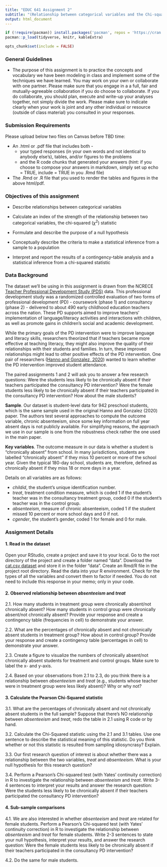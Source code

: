 ```yaml
---
title: "EDUC 641 Assignment 2"
subtitle: "(Relationship between categorical variables and the Chi-squared statistic)"
output: html_document
---
```

```R
if (!require(pacman)) install.packages('pacman', repos = 'https://cran.rstudio.com')
pacman::p_load(tidyverse, knitr, kableExtra)

opts_chunk$set(include = FALSE)
```

### General Guidelines

* The purpose of this assignment is to practice the concepts and vocabulary we have been modeling in class and implement some of the techniques we have learned. You may work on your own or collaborate with one partner. Please make sure that you engage in a a full, fair and mutually-agreeable collaboration if you do choose to collaborate. If you do collaborate, you should plan, execute and write-up your analyses together, not simply divide the work. Please make sure to indicate clearly when your work is joint and any other individual or resource (outside of class material) you consulted in your responses.


### Submission Requirements

Please upload below two files on Canvas before TBD time:  

 * An .html or .pdf file that includes both - 
   + your typed responses (in your own words and not identical to anybody else's), tables, and/or figures to the problems  
   + and the R code chunks that generated your answers (hint: if you choose to compose your answers in markdown, simply set up echo = TRUE, include = TRUE in you .Rmd file)  
   
 * The .Rmd or .R file that you used to render the tables and figures in the above html/pdf. 

### Objectives of this assignment

 * Describe relationships between categorical variables
 
 * Calculate an index of the strength of the relationship between two categorical variables, the chi-squared ($\chi^2$) statistic
 
 * Formulate and describe the purpose of a null hypothesis
 
 * Conceptually describe the criteria to make a statistical inference from a sample to a population
 
 * Interpret and report the results of a contingency-table analysis and a statistical inference from a chi-squared statistic

### Data Background

The dataset we'll be using in this assignment is drawn from the NCRECE [Teacher Professional Development Study (PDS)](https://www.icpsr.umich.edu/web/ICPSR/studies/34848) data. This professional development study was a randomized controlled evaluation of two forms of professional development (PD) - coursework (phase 1) and consultancy (phase 2) - delivered to about 490 early childhood education teachers across the nation. These PD supports aimed to improve teachers' implementation of language/literacy activities and interactions with children, as well as promote gains in children's social and academic development. 

While the primary goals of the PD intervention were to improve language and literacy skills, researchers theorized that if teachers became more effective at teaching literacy, they might also improve the quality of their relationships with their students and families. In turn, these improved relationships might lead to other positive effects of the PD intervention. One pair of researchers ([Hanno and Gonzalez, 2020](https://doi.org/10.1080/19345747.2019.1634170)) wanted to learn whether the PD intervention improved student attendance. 

The paired assignments 1 and 2 will ask you to answer a few research questions: Were the students less likely to be chronically absent if their teachers participated the consultancy PD intervention? Were the female students less likely to be chronically absent if their teachers participated in the consultancy PD intervention? How about the male students? 

**Sample**. Our dataset is student-level data for 942 preschool students, which is the same sample used in the original Hanno and Gonzalez (2020) paper. The authors test several approaches to compute the outcome variable, chronic absenteeism, since some key information on full year absent days is not publicly available. For simplifying reasons, the approach we use in our sample is one from the robustness check rather the one used in the main paper.

**Key variables**. The outcome measure in our data is whether a student is "chronically absent" from school. In many jurisdictions, students are labelled "chronically absent" if they miss 10 percent or more of the school year. Given the typical 180-day school, students are, therefore, defined as chronically absent if they miss 18 or more days in a year. 

Details on all variables are as follows:

 * *childid*, the student's unique identification number.
 * *treat*, treatment condition measure, which is coded 1 if the student's teacher was in the consultancy treatment group, coded 0 if the student's teacher was in the control group.  
 * *absenteeism*, measure of chronic absenteeism, coded 1 if the student missed 10 percent or more school days and 0 if not. 
 * *cgender*, the student's gender, coded 1 for female and 0 for male.

### Assignment Details

#### 1. Read in the dataset

Open your RStudio, create a project and save it to your local. Go to the root directory of the project and create a folder named "data". Download the [cat.csv dataset](./data/cat.csv) and store it in the folder "data". Create an Rmd/R file in the project root directory. Read the data into your R environment. Check for the types of all the variables and convert them to factor if needed. You do not need to include this response in your memo; only in your code.

#### 2. Observed relationship between *absenteeism* and *treat*

2.1. How many students in treatment group were chronically absent/not chronically absent? How many students in control group were chronically absent/not chronically absent? Provide your response and create a contingency table (frequencies in cell) to demonstrate your answer.

2.2. What are the percentages of chronically absent and not chronically absent students in treatment group? How about in control group? Provide your response and create a contingency table (percentages in cell) to demonstrate your answer.

2.3. Create a figure to visualize the numbers of chronically absent/not chronically absent students for treatment and control groups. Make sure to label the x- and y-axis.

2.4. Based on your observations from 2.1 to 2.3, do you think there is a relationship between *absenteeism* and *treat* (e.g., students whose teacher were in treatment group were less likely absent)? Why or why not?

#### 3. Calculate the Pearson Chi-Squared statistic 

3.1. What are the percentages of chronically absent and not chronically absent students in the full sample? Suppose that there's NO relationship between *absenteeism* and *treat*, redo the table in 2.1 using R code or by hand. 

3.2. Calculate the Chi-Squared statistic using the 2.1 and 3.1 tables. Use one sentence to describe the statistical meaning of this statistic. Do you think whether or not this statistic is resulted from sampling idiosyncrasy? Explain. 

3.3. Our first research question of interest is about whether there was a relationship between the two variables, *treat* and *absenteeism*. What is your null hypothesis for this research question?

3.4. Perform a Pearson's Chi-squared test (with Yates' continuity correction) in R to investigate the relationship between *absenteeism* and *treat*. Write 3-4 sentences to interpret your results and answer the research question: Were the students less likely to be chronically absent if their teachers participated the consultancy PD intervention? 

#### 4. Sub-sample comparisons

4.1. We are also interested in whether *absenteeism* and *treat* are related for female students. Perform a Pearson's Chi-squared test (with Yates' continuity correction) in R to investigate the relationship between *absenteeism* and *treat* for female students. Write 2-3 sentences to state your null hypothesis, interpret your results, and answer the research question: Were the female students less likely to be chronically absent if their teachers participated in the consultancy PD intervention? 

4.2. Do the same for male students.











